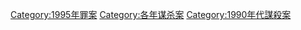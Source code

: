 {{cat topic in year| topic=谋杀案| year=1995}}

[[Category:1995年罪案|Category:1995年罪案]]
[[Category:各年谋杀案|Category:各年谋杀案]]
[[Category:1990年代謀殺案|Category:1990年代謀殺案]]